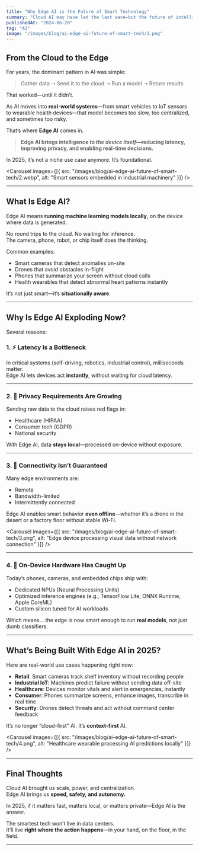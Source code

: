 ```yaml
---
title: "Why Edge AI is the Future of Smart Technology"
summary: "Cloud AI may have led the last wave—but the future of intelligent tech is being built at the edge. Here’s why Edge AI is redefining performance, privacy, and responsiveness in 2025."
publishedAt: "2024-06-20"
tag: "AI"
image: "/images/blog/ai-edge-ai-future-of-smart-tech/1.png"
---
```


## From the Cloud to the Edge

For years, the dominant pattern in AI was simple:

> Gather data ➝ Send it to the cloud ➝ Run a model ➝ Return results

That worked—until it didn’t.

As AI moves into **real-world systems**—from smart vehicles to IoT sensors to wearable health devices—that model becomes too slow, too centralized, and sometimes too risky.

That’s where **Edge AI** comes in.

> **Edge AI brings intelligence *to the device itself*—reducing latency, improving privacy, and enabling real-time decisions.**

In 2025, it’s not a niche use case anymore. It’s foundational.

<Carousel
  images={[{ src: "/images/blog/ai-edge-ai-future-of-smart-tech/2.webp", alt: "Smart sensors embedded in industrial machinery" }]}
/>

---

## What Is Edge AI?

Edge AI means **running machine learning models locally**, on the device where data is generated.

No round trips to the cloud. No waiting for inference.  
The camera, phone, robot, or chip itself does the thinking.

Common examples:
- Smart cameras that detect anomalies on-site
- Drones that avoid obstacles in-flight
- Phones that summarize your screen without cloud calls
- Health wearables that detect abnormal heart patterns instantly

It’s not just smart—it’s **situationally aware**.

---

## Why Is Edge AI Exploding Now?

Several reasons:

### 1. ⚡ Latency Is a Bottleneck

In critical systems (self-driving, robotics, industrial control), milliseconds matter.  
Edge AI lets devices act **instantly**, without waiting for cloud latency.

---

### 2. 🔐 Privacy Requirements Are Growing

Sending raw data to the cloud raises red flags in:
- Healthcare (HIPAA)
- Consumer tech (GDPR)
- National security

With Edge AI, data **stays local**—processed on-device without exposure.

---

### 3. 📶 Connectivity Isn’t Guaranteed

Many edge environments are:
- Remote
- Bandwidth-limited
- Intermittently connected

Edge AI enables smart behavior **even offline**—whether it’s a drone in the desert or a factory floor without stable Wi-Fi.

<Carousel
  images={[{ src: "/images/blog/ai-edge-ai-future-of-smart-tech/3.png", alt: "Edge device processing visual data without network connection" }]}
/>

---

### 4. 🧠 On-Device Hardware Has Caught Up

Today’s phones, cameras, and embedded chips ship with:
- Dedicated NPUs (Neural Processing Units)
- Optimized inference engines (e.g., TensorFlow Lite, ONNX Runtime, Apple CoreML)
- Custom silicon tuned for AI workloads

Which means… the edge is now smart enough to run **real models**, not just dumb classifiers.

---

## What’s Being Built With Edge AI in 2025?

Here are real-world use cases happening right now:

- **Retail**: Smart cameras track shelf inventory without recording people  
- **Industrial IoT**: Machines predict failure without sending data off-site  
- **Healthcare**: Devices monitor vitals and alert in emergencies, instantly  
- **Consumer**: Phones summarize screens, enhance images, transcribe in real time  
- **Security**: Drones detect threats and act without command center feedback

It’s no longer “cloud-first” AI. It’s **context-first** AI.

<Carousel
  images={[{ src: "/images/blog/ai-edge-ai-future-of-smart-tech/4.png", alt: "Healthcare wearable processing AI predictions locally" }]}
/>

---

## Final Thoughts

Cloud AI brought us scale, power, and centralization.  
Edge AI brings us **speed, safety, and autonomy.**

In 2025, if it matters fast, matters local, or matters private—Edge AI is the answer.

The smartest tech won’t live in data centers.  
It’ll live **right where the action happens**—in your hand, on the floor, in the field.

---